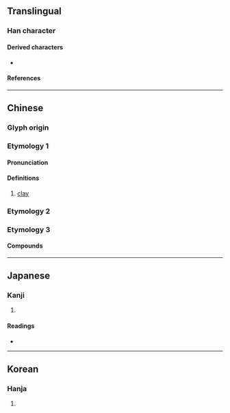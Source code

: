 {{also|菫|暵|革|𦰌}}
{{character info}}
==Translingual==

===Han character===
{{Han char|rn=32|rad=土|as=08|sn=11|four=44104|canj=TLQM|ids=⿱廿⿻口龶}}

====Derived characters====
* {{l|mul|[[䈽]], [[僅]], [[勤]], [[厪]], [[墐]], [[嫤]], [[廑]], [[慬]], [[斳]], [[槿]], [[歏]], [[殣]], [[漌]], [[瑾]], [[瘽]], [[菫]], [[蓳]], [[螼]], [[覲]], [[觐]], [[謹]], [[谨]], [[鄞]], [[饉]], [[馑]], [[騹]], [[㝻]], [[㨷]], [[㹏]], [[䌍]], [[𠞱]], [[𠻨]], [[𡂬]], [[𡄾]], [[𡅸]], [[𪙟]], [[𬴆]]}}

====References====
{{Han ref|kx=0232.050|dkj=05212|dj=0469.070|hdz=10450.020|uh=5807}}

----

==Chinese==

===Glyph origin===
{{Han etym}}

===Etymology 1===
{{zh-forms}}

====Pronunciation====
{{zh-pron
|m=qín
|mc=1
|oc=3,1
|cat=n
}}

====Definitions====
{{zh-hanzi}}

# {{zh-obsolete}} [[clay]]

===Etymology 2===
{{zh-see|蓳|sv}}

===Etymology 3===
{{zh-see|僅|a}}

====Compounds====
{{zh-der|堇堇}}

----

==Japanese==

===Kanji===
{{ja-kanji|grade=|rs=土08}}

# {{rfdef|ja|sort=土08}}

====Readings====
* {{ja-readings|on=きん|kun=すみれ}}

----

==Korean==

===Hanja===
{{ko-hanja|hangeul=근|rv=geun|mr=kŭn}}

# {{rfdef|ko|sort=土08}}